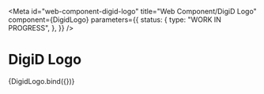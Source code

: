 <!-- @license CC0-1.0 -->


<Meta
  id="web-component-digid-logo"
  title="Web Component/DigiD Logo"
  component={DigidLogo}
  parameters={{
    status: {
      type: "WORK IN PROGRESS",
    },
  }}
/>

# DigiD Logo

<Canvas>
  <Story name="Default">{DigidLogo.bind({})}</Story>
</Canvas>
